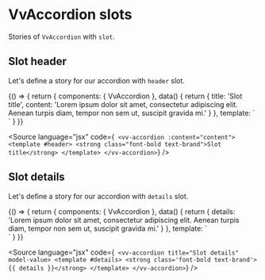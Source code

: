 
<Meta title="Components/Accordion/Slots" />

# VvAccordion slots

Stories of `VvAccordion` with `slot`.

## Slot header

Let's define a story for our accordion with `header` slot.

<Canvas>
	<Story name="slot-header" play={slotsTest}>
		{() => {
			return {
				components: { VvAccordion },
				data() {
					return {
						title: 'Slot title',
						content:
							'Lorem ipsum dolor sit amet, consectetur adipiscing elit. Aenean turpis diam, tempor non sem ut, suscipit gravida mi.'
					}
				},
				template: `<vv-accordion :content="content">
								<template #header>
									<strong data-testId="slot" class="font-bold text-brand">{{ title }}</strong>
								</template>
							</vv-accordion>`
			}
		}}
	</Story>
</Canvas>

<Source
	language="jsx"
	code={`
<vv-accordion :content="content">
  <template #header>
    <strong class="font-bold text-brand">Slot title</strong>
  </template>
</vv-accordion>`}
/>

## Slot details

Let's define a story for our accordion with `details` slot.

<Canvas>
	<Story name="slot-details" play={slotsTest}>
		{() => {
			return {
				components: { VvAccordion },
				data() {
					return {
						details:
							'Lorem ipsum dolor sit amet, consectetur adipiscing elit. Aenean turpis diam, tempor non sem ut, suscipit gravida mi.'
					}
				},
				template: `<div class="w-1/2">
								<vv-accordion title="Slot details" model-value>
									<template #details>
										<strong data-testId="slot" class='font-bold text-brand'>{{ details }}</strong>
									</template>
								</vv-accordion>
							</div>`
			}
		}}
	</Story>
</Canvas>

<Source
	language="jsx"
	code={`
<vv-accordion title="Slot details" model-value>
  <template #details>
    <strong class='font-bold text-brand'>{{ details }}</strong>
  </template>
</vv-accordion>`}
/>
